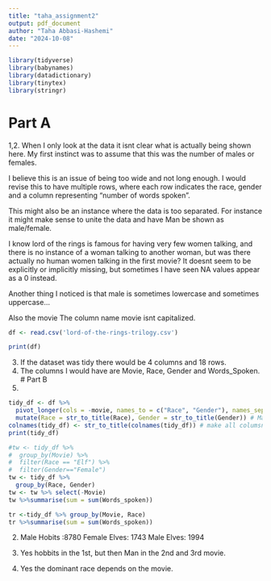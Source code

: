 ---
title: "taha_assignment2"
output: pdf_document
author: "Taha Abbasi-Hashemi"
date: "2024-10-08"
---

```{r}
library(tidyverse)
library(babynames)
library(datadictionary)
library(tinytex)
library(stringr)
```

# Part A
1,2. 
When I only look at the data it isnt clear what is actually being shown here. My first instinct was to assume that this was the number of males or females. 

I believe this is an issue of being too wide and not long enough. I would revise this to have multiple rows, where each row indicates the race, gender and a column representing "number of words spoken". 

This might also be an instance where the data is too separated. For instance it might make sense to unite the data and have Man be shown as male/female. 

I know lord of the rings is famous for having very few women talking, and there is no instance of a woman talking to another woman, but was there actually no human women talking in the first movie? It doesnt seem to be explicitly or implicitly missing, but sometimes I have seen NA values appear as a 0 instead. 

Another thing I noticed is that male is sometimes lowercase and sometimes uppercase... 

Also the movie The column name movie isnt capitalized. 
```{r}
df <- read.csv('lord-of-the-rings-trilogy.csv')

print(df)
```

3. If the dataset was tidy there would be 4 columns and 18 rows. 
4. The columns I would have are Movie, Race, Gender and Words_Spoken. 
# Part B
1. 

```{r}
tidy_df <- df %>%
  pivot_longer(cols = -movie, names_to = c("Race", "Gender"), names_sep = "_", values_to = "Words_Spoken") %>% # reduce column numbers
  mutate(Race = str_to_title(Race), Gender = str_to_title(Gender)) # Make genders and race all title case
colnames(tidy_df) <- str_to_title(colnames(tidy_df)) # make all columsn title case
print(tidy_df)
```


```{r}
#tw <- tidy_df %>% 
#  group_by(Movie) %>%
#  filter(Race == "Elf") %>%
#  filter(Gender=="Female")
tw <- tidy_df %>% 
  group_by(Race, Gender)
tw <- tw %>% select(-Movie)
tw %>%summarise(sum = sum(Words_spoken))

tr <-tidy_df %>% group_by(Movie, Race)
tr %>%summarise(sum = sum(Words_spoken))
```

2. Male Hobits :8780
Female Elves: 1743
Male Elves: 1994

3. Yes hobbits in the 1st, but then Man in the 2nd and 3rd movie. 

4. Yes the dominant race depends on the movie. 





